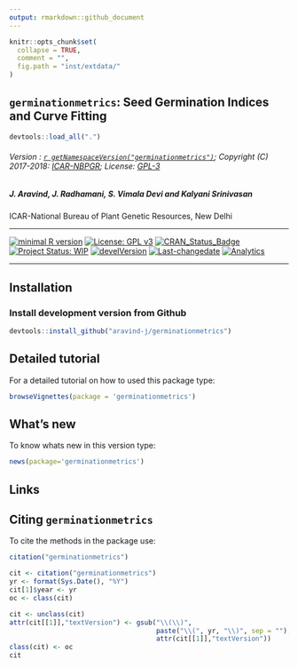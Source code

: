 ```yaml
---
output: rmarkdown::github_document
---
```


```r
knitr::opts_chunk$set(
  collapse = TRUE,
  comment = "",
  fig.path = "inst/extdata/"
)
```

## `germinationmetrics`: Seed Germination Indices and Curve Fitting

```r
devtools::load_all(".")

```

###### Version : [`r getNamespaceVersion("germinationmetrics")`](https://aravind-j.github.io/germinationmetrics/articles/Introduction.html#version-history); Copyright (C) 2017-2018: [ICAR-NBPGR](http://www.nbpgr.ernet.in/); License: [GPL-3](https://www.r-project.org/Licenses/)


##### *J. Aravind, J. Radhamani, S. Vimala Devi and Kalyani Srinivasan*

ICAR-National Bureau of Plant Genetic Resources, New Delhi

***

[![minimal R version](https://img.shields.io/badge/R>%3D-3.0.2-6666ff.svg)](https://cran.r-project.org/)
[![License: GPL v3](https://img.shields.io/badge/License-GPL%20v3-blue.svg)](https://www.gnu.org/licenses/gpl-3.0)
[![CRAN_Status_Badge](https://www.r-pkg.org/badges/version-last-release/germinationmetrics)](https://cran.r-project.org/package=germinationmetrics)
<!-- [![rstudio mirror downloads](https://cranlogs.r-pkg.org/badges/grand-total/germinationmetrics?color=green)](https://CRAN.R-project.org/package=germinationmetrics) -->
[![Project Status: WIP](http://www.repostatus.org/badges/latest/wip.svg)](http://www.repostatus.org/#wip)
<!-- [![packageversion](https://img.shields.io/badge/Package%20version-0.2.3.3-orange.svg)](https://github.com/aravind-j/germinationmetrics) -->
[![develVersion](https://img.shields.io/badge/devel%20version-0.2.3.3-orange.svg)](https://github.com/aravind-j/germinationmetrics)
<!-- [![GitHub Download Count](https://github-basic-badges.herokuapp.com/downloads/kennedyoliveira/github-basic-badges/total.svg)] -->
[![Last-changedate](https://img.shields.io/badge/last%20change-`r gsub('-', '--', Sys.Date())`-yellowgreen.svg)](/commits/master)
<!-- [![Rdoc](http://www.rdocumentation.org/badges/version/germinationmetrics)](http://www.rdocumentation.org/packages/germinationmetrics) -->
<!-- [![Zenodo DOI](https://zenodo.org/badge/DOI/10.5281/zenodo.841963.svg)](https://doi.org/10.5281/zenodo.841963) -->
[![Analytics](https://pro-pulsar-193905.appspot.com/UA-116205606-2/welcome-page)](https://github.com/aravind-j/google-analytics-beacon)

***

## Installation

### Install development version from Github
```r
devtools::install_github("aravind-j/germinationmetrics")
```

## Detailed tutorial
For a detailed tutorial on how to used this package type:

```r
browseVignettes(package = 'germinationmetrics')
```

## What's new
To know whats new in this version type:

```r
news(package='germinationmetrics')
```

## Links

## Citing `germinationmetrics`
To cite the methods in the package use:

```r
citation("germinationmetrics")
```

```r
cit <- citation("germinationmetrics")
yr <- format(Sys.Date(), "%Y")
cit[1]$year <- yr
oc <- class(cit)

cit <- unclass(cit)
attr(cit[[1]],"textVersion") <- gsub("\\(\\)",
                                     paste("\\(", yr, "\\)", sep = ""),
                                     attr(cit[[1]],"textVersion"))
class(cit) <- oc
cit
```

